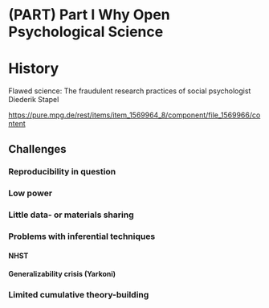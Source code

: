 # (PART) Part I Why Open Psychological Science{-}

# History {#history}

Flawed science:
The fraudulent research practices of social psychologist Diederik Stapel

<https://pure.mpg.de/rest/items/item_1569964_8/component/file_1569966/content>

## Challenges

### Reproducibility in question

### Low power

### Little data- or materials sharing

### Problems with inferential techniques

#### NHST

#### Generalizability crisis (Yarkoni)

### Limited cumulative theory-building

